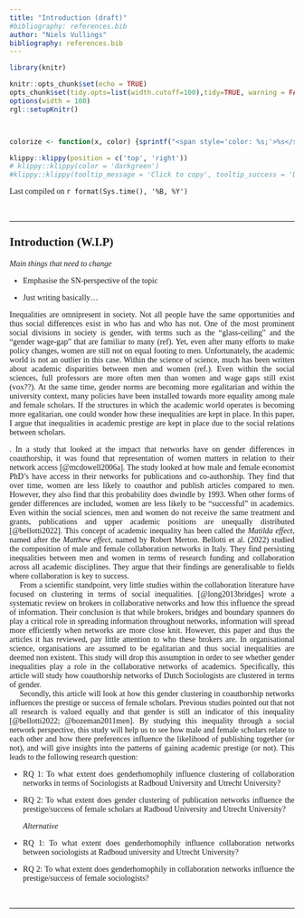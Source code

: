 ```yaml
---
title: "Introduction (draft)"
#bibliography: references.bib
author: "Niels Vullings"
bibliography: references.bib
---
```


```{=html}
<style>
body {
  text-align: justify;
  font-family: Times;
}

h1, .h1, h2, .h2, h3, .h3 {
  margin-top: 24px;
  font-family: Times;
}
</style>
```
```r
library(knitr)

knitr::opts_chunk$set(echo = TRUE)
opts_chunk$set(tidy.opts=list(width.cutoff=100),tidy=TRUE, warning = FALSE, message = FALSE,comment = "#>", cache=TRUE, class.source=c("test"), class.output=c("test2"))
options(width = 100)
rgl::setupKnitr()



colorize <- function(x, color) {sprintf("<span style='color: %s;'>%s</span>", color, x) }

```

```r
klippy::klippy(position = c('top', 'right'))
# klippy::klippy(color = 'darkgreen')
#klippy::klippy(tooltip_message = 'Click to copy', tooltip_success = 'Done')
```

Last compiled on `r format(Sys.time(), '%B, %Y')`

<br>

------------------------------------------------------------------------

## Introduction (W.I.P)

*Main things that need to change*

-   Emphasise the SN-perspective of the topic

-   Just writing basically...

Inequalities are omnipresent in society. Not all people have the same opportunities and thus social differences exist in who has and who has not. One of the most prominent social divisions in society is gender, with terms such as the "glass-ceiling" and the "gender wage-gap" that are familiar to many (ref). Yet, even after many efforts to make policy changes, women are still not on equal footing to men. Unfortunately, the academic world is not an outlier in this case. Within the science of science, much has been written about academic disparities between men and women (ref.). Even within the social sciences, full professors are more often men than women and wage gaps still exist (vox??). At the same time, gender norms are becoming more egalitarian and within the university context, many policies have been installed towards more equality among male and female scholars. If the structures in which the academic world operates is becoming more egalitarian, one could wonder how these inequalities are kept in place. In this paper, I argue that inequalities in academic prestige are kept in place due to the social relations between scholars.

. In a study that looked at the impact that networks have on gender differences in coauthorship, it was found that representation of women matters in relation to their network access [@mcdowell2006a]. The study looked at how male and female economist PhD's have access in their networks for publications and co-authorship. They find that over time, women are less likely to coauthor and publish articles compared to men. However, they also find that this probability does dwindle by 1993. When other forms of gender differences are included, women are less likely to be "successful" in academics. Even within the social sciences, men and women do not receive the same treatment and grants, publications and upper academic positions are unequally distributed [@bellotti2022]. This concept of academic inequality has been called the *Matilda effect*, named after the *Matthew effect*, named by Robert Merton. Bellotti et al. (2022) studied the composition of male and female collaboration networks in Italy. They find persisting inequalities between men and women in terms of research funding and collaboration across all academic disciplines. They argue that their findings are generalisable to fields where collaboration is key to success.\
  From a scientific standpoint, very little studies within the collaboration literature have focused on clustering in terms of social inequalities. [@long2013bridges] wrote a systematic review on brokers in collaborative networks and how this influence the spread of information. Their conclusion is that while brokers, bridges and boundary spanners do play a critical role in spreading information throughout networks, information will spread more efficiently when networks are more close knit. However, this paper and thus the articles it has reviewed, pay little attention to who these brokers are. In organisational science, organisations are assumed to be egalitarian and thus social inequalities are deemed non existent. This study will drop this assumption in order to see whether gender inequalities play a role in the collaborative networks of academics. Specifically, this article will study how coauthorship networks of Dutch Sociologists are clustered in terms of gender.\
  Secondly, this article will look at how this gender clustering in coauthorship networks influences the prestige or success of female scholars. Previous studies pointed out that not all research is valued equally and that gender is still an indicator of this inequality [@bellotti2022; @bozeman2011men]. By studying this inequality through a social network perspective, this study will help us to see how male and female scholars relate to each other and how there preferences influence the likelihood of publishing together (or not), and will give insights into the patterns of gaining academic prestige (or not). This leads to the following research question:

-   RQ 1: To what extent does genderhomophily influence clustering of collaboration networks in terms of Sociologists at Radboud University and Utrecht University?

-   RQ 2: To what extent does gender clustering of publication networks influence the prestige/success of female scholars at Radboud University and Utrecht University?

    *Alternative*

<!-- -->

-   RQ 1: To what extent does genderhomophily influence collaboration networks between sociologists at Radboud university and Utrecht University?

-   RQ 2: To what extent does genderhomophily in collaboration networks influence the prestige/success of female sociologists?

<br>

------------------------------------------------------------------------
